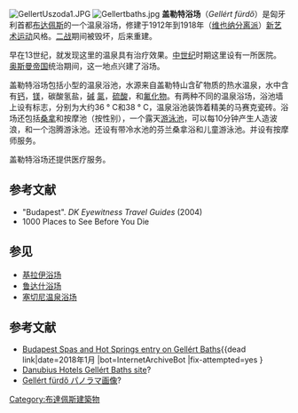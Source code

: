 [[File:GellertUszoda1.JPG|thumb]]
[[File:Gellertbaths.jpg|thumb]]
{{coord|47|29|1.35|N|19|3|3.5|E|region:HU_type:landmark|display=title}}
{{commonscat|Szt. Gellért Gyógyfürdő es Uszoda}}
'''盖勒特浴场 '''（''Gellért fürdő''）是匈牙利首都[[布达佩斯|布达佩斯]]的一个温泉浴场，修建于1912年到1918年（[[维也纳分离派|维也纳分离派]]）[[新艺术运动|新艺术运动]]风格。[[二战|二战]]期间被毁坏，后来重建。 

早在13世纪，就发现这里的温泉具有治疗效果。[[中世纪|中世纪]]时期这里设有一所医院。[[奥斯曼帝国|奥斯曼帝国]]统治期间，这一地点兴建了浴场。 

盖勒特浴场包括小型的温泉浴池，水源来自盖勒特山含矿物质的热水温泉，水中含有[[钙|钙]]，[[镁|镁]]，碳酸氢盐，[[碱|碱]] [[氯|氯]]，[[硫酸|硫酸]]，和[[氟化物|氟化物]]。有两种不同的温泉浴场，浴池墙上设有标志，分别为大约36 ° C和38 ° C，温泉浴池装饰着精美的马赛克瓷砖。浴场还包括[[桑拿|桑拿]]和按摩池（按性别），一个露天[[游泳池|游泳池]]，可以每10分钟产生人造波浪，和一个泡腾游泳池。还设有带冷水池的芬兰桑拿浴和儿童游泳池。并设有按摩师服务。

盖勒特浴场还提供医疗服务。

== 参考文献 ==
* "Budapest". ''DK Eyewitness Travel Guides'' (2004)
* 1000 Places to See Before You Die

== 参见 ==
* [[基拉伊浴场|基拉伊浴场]]
* [[鲁达什浴场|鲁达什浴场]]
* [[塞切尼温泉浴场|塞切尼温泉浴场]]

== 参考文献 ==
* [https://web.archive.org/web/20081214185740/http://www.spasbudapest.com/furdo.php?idx=5 Budapest Spas and Hot Springs entry on Gellért Baths]{{dead link|date=2018年1月 |bot=InternetArchiveBot |fix-attempted=yes }
* [https://web.archive.org/web/20081009044308/http://www.danubiushotels.com/en/budapest-hotels/danubius-hotel-gellert-budapest/hotelinfo/gellert_bath Danubius Hotels Gellért Baths site]?
* [https://web.archive.org/web/20120418151948/http://muemlekek.info/vr/gellert-furdo-kupolas-varo.php Gellért fürdő パノラマ画像]?

[[Category:布達佩斯建築物|Category:布達佩斯建築物]]